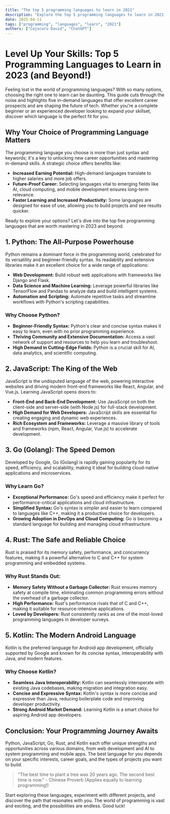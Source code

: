 ```yaml
---
title: "The top 5 programming languages to learn in 2021"
description: "Explore the top 5 programming languages to learn in 2021 in this detailed guide, offering insights, strategies, and practical tips to enhance your understanding and application of the topic."
date: 2025-04-11
tags: ["programming", "languages", "learn", "2021"]
authors: ["Cojocaru David", "ChatGPT"]
---
```


# Level Up Your Skills: Top 5 Programming Languages to Learn in 2023 (and Beyond!)

Feeling lost in the world of programming languages? With so many options, choosing the right one to learn can be daunting. This guide cuts through the noise and highlights five in-demand languages that offer excellent career prospects and are shaping the future of tech. Whether you're a complete beginner or an experienced developer looking to expand your skillset, discover which language is the perfect fit for you.

## Why Your Choice of Programming Language Matters

The programming language you choose is more than just syntax and keywords; it's a key to unlocking new career opportunities and mastering in-demand skills. A strategic choice offers benefits like:

- **Increased Earning Potential:** High-demand languages translate to higher salaries and more job offers.
- **Future-Proof Career:** Selecting languages vital to emerging fields like AI, cloud computing, and mobile development ensures long-term relevance.
- **Faster Learning and Increased Productivity:** Some languages are designed for ease of use, allowing you to build projects and see results quicker.

Ready to explore your options? Let's dive into the top five programming languages that are worth mastering in 2023 and beyond.

## 1. Python: The All-Purpose Powerhouse

Python remains a dominant force in the programming world, celebrated for its versatility and beginner-friendly syntax. Its readability and extensive libraries make it an excellent choice for a wide range of applications:

- **Web Development:** Build robust web applications with frameworks like Django and Flask.
- **Data Science and Machine Learning:** Leverage powerful libraries like TensorFlow and Pandas to analyze data and build intelligent systems.
- **Automation and Scripting:** Automate repetitive tasks and streamline workflows with Python's scripting capabilities.

### Why Choose Python?

- **Beginner-Friendly Syntax:** Python's clear and concise syntax makes it easy to learn, even with no prior programming experience.
- **Thriving Community and Extensive Documentation:** Access a vast network of support and resources to help you learn and troubleshoot.
- **High Demand in Cutting-Edge Fields:** Python is a crucial skill for AI, data analytics, and scientific computing.

## 2. JavaScript: The King of the Web

JavaScript is the undisputed language of the web, powering interactive websites and driving modern front-end frameworks like React, Angular, and Vue.js. Learning JavaScript opens doors to:

- **Front-End and Back-End Development:** Use JavaScript on both the client-side and server-side (with Node.js) for full-stack development.
- **High Demand for Web Developers:** JavaScript skills are essential for creating engaging and dynamic web experiences.
- **Rich Ecosystem and Frameworks:** Leverage a massive library of tools and frameworks (npm, React, Angular, Vue.js) to accelerate development.

## 3. Go (Golang): The Speed Demon

Developed by Google, Go (Golang) is rapidly gaining popularity for its speed, efficiency, and scalability, making it ideal for building cloud-native applications and microservices.

### Why Learn Go?

- **Exceptional Performance:** Go's speed and efficiency make it perfect for performance-critical applications and cloud infrastructure.
- **Simplified Syntax:** Go's syntax is simpler and easier to learn compared to languages like C++, making it a productive choice for developers.
- **Growing Adoption in DevOps and Cloud Computing:** Go is becoming a standard language for building and managing cloud infrastructure.

## 4. Rust: The Safe and Reliable Choice

Rust is praised for its memory safety, performance, and concurrency features, making it a powerful alternative to C and C++ for system programming and embedded systems.

### Why Rust Stands Out:

- **Memory Safety Without a Garbage Collector:** Rust ensures memory safety at compile time, eliminating common programming errors without the overhead of a garbage collector.
- **High Performance:** Rust's performance rivals that of C and C++, making it suitable for resource-intensive applications.
- **Loved by Developers:** Rust consistently ranks as one of the most-loved programming languages in developer surveys.

## 5. Kotlin: The Modern Android Language

Kotlin is the preferred language for Android app development, officially supported by Google and known for its concise syntax, interoperability with Java, and modern features.

### Why Choose Kotlin?

- **Seamless Java Interoperability:** Kotlin can seamlessly interoperate with existing Java codebases, making migration and integration easy.
- **Concise and Expressive Syntax:** Kotlin's syntax is more concise and expressive than Java, reducing boilerplate code and improving developer productivity.
- **Strong Android Market Demand:** Learning Kotlin is a smart choice for aspiring Android app developers.

## Conclusion: Your Programming Journey Awaits

Python, JavaScript, Go, Rust, and Kotlin each offer unique strengths and opportunities across various domains, from web development and AI to system programming and mobile apps. The best language for you depends on your specific interests, career goals, and the types of projects you want to build.

> "The best time to plant a tree was 20 years ago. The second best time is now." - Chinese Proverb (Applies equally to learning programming!)

Start exploring these languages, experiment with different projects, and discover the path that resonates with you. The world of programming is vast and exciting, and the possibilities are endless. Good luck!
